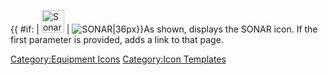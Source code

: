 {{ #if: {{{1|}}} | [[File:Sonar.png|36px|link={{{1}}}]] | [[File:Sonar.png|SONAR|36px]]}}<noinclude>As shown, displays the SONAR icon.  If the first parameter is provided, adds a link to that page.
[[Category:Equipment Icons]] [[Category:Icon Templates]]</noinclude>